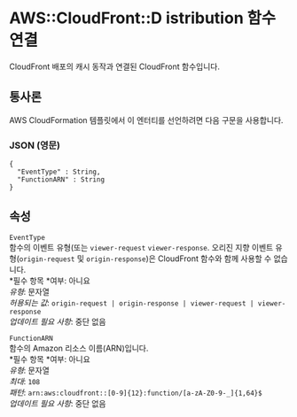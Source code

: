 # AWS::CloudFront::D istribution 함수 연결

CloudFront 배포의 캐시 동작과 연결된 CloudFront 함수입니다.

## 통사론

AWS CloudFormation 템플릿에서 이 엔터티를 선언하려면 다음 구문을 사용합니다.

### JSON (영문)

```
{
  "EventType" : String,
  "FunctionARN" : String
}
```

## 속성

`EventType`  
함수의 이벤트 유형(또는 `viewer-request` `viewer-response`. 오리진 지향 이벤트 유형(`origin-request` 및 `origin-response`)은 CloudFront 함수와 함께 사용할 수 없습니다.  
*필수 항목 *여부: 아니요  
_유형_: 문자열  
_허용되는 값_: `origin-request | origin-response | viewer-request | viewer-response`  
_업데이트 필요 사항_: 중단 없음

`FunctionARN`  
함수의 Amazon 리소스 이름(ARN)입니다.  
*필수 항목 *여부: 아니요  
_유형_: 문자열  
_최대_: `108`  
_패턴_: `arn:aws:cloudfront::[0-9]{12}:function/[a-zA-Z0-9-_]{1,64}$`  
_업데이트 필요 사항_: 중단 없음
